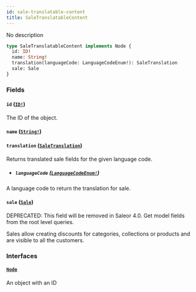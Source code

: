 ```yaml
---
id: sale-translatable-content
title: SaleTranslatableContent
---
```


No description

```graphql
type SaleTranslatableContent implements Node {
  id: ID!
  name: String!
  translation(languageCode: LanguageCodeEnum!): SaleTranslation
  sale: Sale
}
```

### Fields

#### `id` ([`ID!`](/developer/api-reference/scalars/id))

The ID of the object.

#### `name` ([`String!`](/developer/api-reference/scalars/string))

#### `translation` ([`SaleTranslation`](/developer/api-reference/objects/sale-translation))

Returns translated sale fields for the given language code.

- ##### `languageCode` ([`LanguageCodeEnum!`](/developer/api-reference/enums/language-code-enum))

A language code to return the translation for sale.

#### `sale` ([`Sale`](/developer/api-reference/objects/sale))

<span class="badge badge--warning">DEPRECATED: This field will be removed in Saleor 4.0. Get model fields from the root level queries.</span>

Sales allow creating discounts for categories, collections or products and are visible to all the customers.

### Interfaces

#### [`Node`](/developer/api-reference/interfaces/node)

An object with an ID
